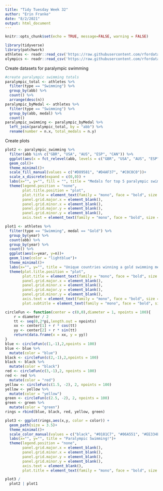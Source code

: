 ```yaml
---
title: "Tidy Tuesday Week 32"
author: "Erin Franke"
date: "8/2/2021"
output: html_document
---
```


```r
knitr::opts_chunk$set(echo = TRUE, message=FALSE, warning = FALSE)
```

```r
library(tidyverse)
library(patchwork)
athletes <- readr::read_csv('https://raw.githubusercontent.com/rfordatascience/tidytuesday/master/data/2021/2021-08-03/athletes.csv')
olympics <- readr::read_csv('https://raw.githubusercontent.com/rfordatascience/tidytuesday/master/data/2021/2021-07-27/olympics.csv')
```

Create datasets for paralympic swimming
```r
#create paralympic swimming totals 
paralympic_total <- athletes %>%
  filter(type == "Swimming") %>%
  group_by(abb) %>%
  count() %>%
  arrange(desc(n))
paralympic_byMedal <- athletes %>%
  filter(type == "Swimming") %>%
  group_by(abb, medal) %>%
  count()
paralympic_swimming <- paralympic_byMedal %>%
  left_join(paralympic_total, by = "abb") %>%
  rename(number = n.x, total_medals = n.y)
```

Create plots 
```r
plot2 <- paralympic_swimming %>%
  filter(abb %in% c("GBR", "USA", "AUS", "ESP", "CAN")) %>%
  ggplot(aes(x = fct_relevel(abb, levels = c("GBR", "USA", "AUS", "ESP", "CAN")), y=number, fill = medal))+
  geom_col()+
  theme_minimal()+
  scale_fill_manual(values = c("#D89581", "#D4AF37", "#C0C0C0"))+
  scale_x_discrete(expand = c(0,0)) +
  labs(x="", y="", fill = "", title = "Medals for top 5 paralympic swimming countries")+
  theme(legend.position = "none",
        plot.title.position = "plot", 
        plot.title = element_text(family = "mono", face = "bold", size = 8),
        panel.grid.major.x = element_blank(), 
        panel.grid.minor.x = element_blank(),
        panel.grid.major.y = element_blank(),
        panel.grid.minor.y = element_blank(), 
        axis.text = element_text(family = "mono", face = "bold", size = 8))

plot1 <- athletes %>%
  filter(type == "Swimming", medal == "Gold") %>%
  group_by(year) %>%
  count(abb) %>%
  group_by(year) %>%
  count() %>%
  ggplot(aes(x=year, y=n))+
  geom_line(color = "lightblue")+
  theme_minimal()+
  labs(x="", y="", title = "Unique countries winning a gold swimming medal")+
  theme(plot.title.position = "plot", 
        plot.title = element_text(family = "mono", face = "bold", size = 8),
        panel.grid.major.x = element_blank(), 
        panel.grid.minor.x = element_blank(),
        panel.grid.major.y = element_blank(),
        panel.grid.minor.y = element_blank(), 
        axis.text = element_text(family = "mono", face = "bold", size = 8), 
        plot.subtitle = element_text(family = "mono", face = "bold", size = 8))

circleFun <- function(center = c(0,0),diameter = 1, npoints = 100){
    r = diameter / 2
    tt <- seq(0,2*pi,length.out = npoints)
    xx <- center[1] + r * cos(tt)
    yy <- center[2] + r * sin(tt)
    return(data.frame(x = xx, y = yy))
}
blue <- circleFun(c(1,-1),2,npoints = 100)
blue <- blue %>%
  mutate(color = "blue")
black <- circleFun(c(2,-1),2,npoints = 100)
black <- black %>%
  mutate(color = "black")
red <- circleFun(c(3,-1),2, npoints = 100)
red <- red %>%
  mutate(color = "red")
yellow <- circleFun(c(1.5, -2), 2, npoints = 100)
yellow <- yellow %>%
  mutate(color = "yellow")
green <- circleFun(c(2.5, -2), 2, npoints = 100)
green <- green %>%
  mutate(color = "green")
rings = rbind(blue, black, red, yellow, green)

plot3 <- ggplot(rings,aes(x,y, color = color)) + 
  geom_path(size = 3.5)+
  theme_minimal()+
  scale_color_manual(values = c("black", "#0181C7", "#06A551", "#EE334E", "#FCB130"))+
  labs(x="", y="", title = "Paralympic Swimming!")+
  theme(legend.position = "none", 
        panel.grid.major.x = element_blank(), 
        panel.grid.minor.x = element_blank(),
        panel.grid.major.y = element_blank(),
        panel.grid.minor.y = element_blank(), 
        axis.text = element_blank(), 
        plot.title = element_text(family = "mono", face = "bold", size = 16))
```

```r
plot3 /
  plot2 | plot1
```


